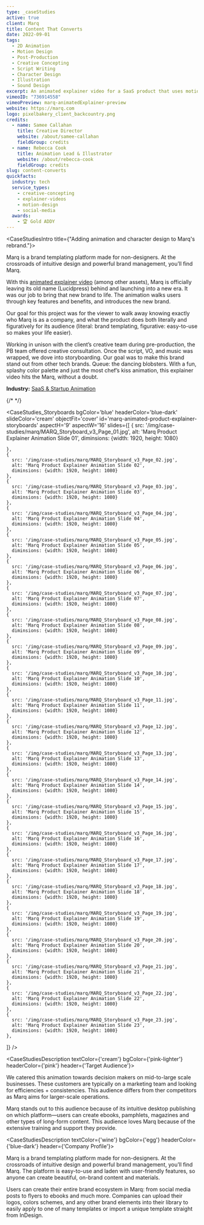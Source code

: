 ```yaml
---
type: _caseStudies
active: true
client: Marq
title: Content That Converts
date: 2022-09-01
tags:
  - 2D Animation
  - Motion Design
  - Post-Production
  - Creative Concepting
  - Script Writing
  - Character Design
  - Illustration
  - Sound Design
excerpt: An animated explainer video for a SaaS product that uses motion graphics to showcase why their software is great and drive conversions.
vimeoID: "736914558"
vimeoPreview: marq-animatedExplainer-preview
website: https://marq.com
logo: pixelbakery_client_backcountry.png
credits:
  - name: Samee Callahan
    title: Creative Director
    website: /about/samee-callahan
    fieldGroup: credits
  - name: Rebecca Cook
    title: Animation Lead & Illustrator
    website: /about/rebecca-cook
    fieldGroup: credits
slug: content-converts
quickfacts:
  industry: tech
  service_types:
    - creative-concepting
    - explainer-videos
    - motion-design
    - social-media
  awards:
    - 🏆 Gold ADDY
---
```


<CaseStudiesIntro title={"Adding animation and character design to Marq's rebrand."}>


Marq is a brand templating platform made for non-designers. At the crossroads of intuitive design and powerful brand management, you’ll find Marq.

With this [animated explainer video](/services/animated-explainer-videos) (among other assets), Marq is officially leaving its old name (Lucidpress) behind and launching into a new era. It was our job to bring that new brand to life. The animation walks users through key features and benefits, and introduces the new brand. 

Our goal for this project was for the viewer to walk away knowing exactly who Marq is as a company, and what the product does both literally and figuratively for its audience (literal: brand templating, figurative: easy-to-use so makes your life easier). 

Working in unison with the client’s creative team during pre-production, the PB team offered creative consultation. Once the script, VO, and music was wrapped, we dove into storyboarding. Our goal was to make this brand stand out from other tech brands. Queue: the dancing blobsters. With a fun, splashy color palette and just the most chef’s kiss animation, this explainer video hits the Marq, without a doubt.

**Industry:** [SaaS & Startup Animation](/industries/saas-video-production)

</CaseStudiesIntro>
{/* <Marq_Unicorn bgColor={'blue'} /> */}

<CaseStudies_Storyboards
bgColor='blue'
headerColor='blue-dark'
slideColor='cream'
objectFit='cover'
id='marq-animated-product-explainer-storyboards'
aspectH='9'
aspectW='16'
slides={[
    {
      src: '/img/case-studies/marq/MARQ_Storyboard_v3_Page_01.jpg',
      alt: 'Marq Product Explainer Animation Slide 01',
      diminsions: {width: 1920, height: 1080}
      
    },
    {
      src: '/img/case-studies/marq/MARQ_Storyboard_v3_Page_02.jpg',
      alt: 'Marq Product Explainer Animation Slide 02',
      diminsions: {width: 1920, height: 1080}
    },
    {
      src: '/img/case-studies/marq/MARQ_Storyboard_v3_Page_03.jpg',
      alt: 'Marq Product Explainer Animation Slide 03',
      diminsions: {width: 1920, height: 1080}
    },
    {
      src: '/img/case-studies/marq/MARQ_Storyboard_v3_Page_04.jpg',
      alt: 'Marq Product Explainer Animation Slide 04',
      diminsions: {width: 1920, height: 1080}
    },
    {
      src: '/img/case-studies/marq/MARQ_Storyboard_v3_Page_05.jpg',
      alt: 'Marq Product Explainer Animation Slide 05',
      diminsions: {width: 1920, height: 1080}
    },
    {
      src: '/img/case-studies/marq/MARQ_Storyboard_v3_Page_06.jpg',
      alt: 'Marq Product Explainer Animation Slide 06',
      diminsions: {width: 1920, height: 1080}
    },
    {
      src: '/img/case-studies/marq/MARQ_Storyboard_v3_Page_07.jpg',
      alt: 'Marq Product Explainer Animation Slide 07',
      diminsions: {width: 1920, height: 1080}
    },
    {
      src: '/img/case-studies/marq/MARQ_Storyboard_v3_Page_08.jpg',
      alt: 'Marq Product Explainer Animation Slide 08',
      diminsions: {width: 1920, height: 1080}
    },
    {
      src: '/img/case-studies/marq/MARQ_Storyboard_v3_Page_09.jpg',
      alt: 'Marq Product Explainer Animation Slide 09',
      diminsions: {width: 1920, height: 1080}
    },
    {
      src: '/img/case-studies/marq/MARQ_Storyboard_v3_Page_10.jpg',
      alt: 'Marq Product Explainer Animation Slide 10',
      diminsions: {width: 1920, height: 1080}
    },
    {
      src: '/img/case-studies/marq/MARQ_Storyboard_v3_Page_11.jpg',
      alt: 'Marq Product Explainer Animation Slide 11',
      diminsions: {width: 1920, height: 1080}
    },
    {
      src: '/img/case-studies/marq/MARQ_Storyboard_v3_Page_12.jpg',
      alt: 'Marq Product Explainer Animation Slide 12',
      diminsions: {width: 1920, height: 1080}
    },
    {
      src: '/img/case-studies/marq/MARQ_Storyboard_v3_Page_13.jpg',
      alt: 'Marq Product Explainer Animation Slide 13',
      diminsions: {width: 1920, height: 1080}
    },
    {
      src: '/img/case-studies/marq/MARQ_Storyboard_v3_Page_14.jpg',
      alt: 'Marq Product Explainer Animation Slide 14',
      diminsions: {width: 1920, height: 1080}
    },
    {
      src: '/img/case-studies/marq/MARQ_Storyboard_v3_Page_15.jpg',
      alt: 'Marq Product Explainer Animation Slide 15',
      diminsions: {width: 1920, height: 1080}
    },
    {
      src: '/img/case-studies/marq/MARQ_Storyboard_v3_Page_16.jpg',
      alt: 'Marq Product Explainer Animation Slide 16',
      diminsions: {width: 1920, height: 1080}
    },
    {
      src: '/img/case-studies/marq/MARQ_Storyboard_v3_Page_17.jpg',
      alt: 'Marq Product Explainer Animation Slide 17',
      diminsions: {width: 1920, height: 1080}
    },
    {
      src: '/img/case-studies/marq/MARQ_Storyboard_v3_Page_18.jpg',
      alt: 'Marq Product Explainer Animation Slide 18',
      diminsions: {width: 1920, height: 1080}
    },
    {
      src: '/img/case-studies/marq/MARQ_Storyboard_v3_Page_19.jpg',
      alt: 'Marq Product Explainer Animation Slide 19',
      diminsions: {width: 1920, height: 1080}
    },
    {
      src: '/img/case-studies/marq/MARQ_Storyboard_v3_Page_20.jpg',
      alt: 'Marq Product Explainer Animation Slide 20',
      diminsions: {width: 1920, height: 1080}
    },
    {
      src: '/img/case-studies/marq/MARQ_Storyboard_v3_Page_21.jpg',
      alt: 'Marq Product Explainer Animation Slide 21',
      diminsions: {width: 1920, height: 1080}
    },
    {
      src: '/img/case-studies/marq/MARQ_Storyboard_v3_Page_22.jpg',
      alt: 'Marq Product Explainer Animation Slide 22',
      diminsions: {width: 1920, height: 1080}
    },
    {
      src: '/img/case-studies/marq/MARQ_Storyboard_v3_Page_23.jpg',
      alt: 'Marq Product Explainer Animation Slide 23',
      diminsions: {width: 1920, height: 1080}
    },
  ]}
/> 

<CaseStudiesDescription textColor={'cream'} bgColor={'pink-lighter'} headerColor={'pink'} header={'Target Audience'}>

We catered this animation towards decision makers on mid-to-large scale businesses. These customers are typically on a marketing team and looking for efficiencies + consistencies. This audience differs from ther competitors as Marq aims for larger-scale operations. 

Marq stands out to this audience because of its intuitive desktop publishing on which platform—users can create ebooks, pamphlets, magazines and other types of long-form content. This audience loves Marq because of the extensive training and support they provide.

</CaseStudiesDescription>

<CaseStudiesDescription textColor={'wine'} bgColor={'egg'} headerColor={'blue-dark'} header={'Company Profile'}>

Marq is a brand templating platform made for non-designers. At the crossroads of intuitive design and powerful brand management, you’ll find Marq. The platform is easy-to-use and laden with user-friendly features, so anyone can create beautiful, on-brand content and materials. 

Users can create their entire brand ecosystem in Marq: from social media posts to flyers to ebooks and much more. Companies can upload their logos, colors schemes, and any other brand elements into their library to easily apply to one of many templates or import a unique template straight from InDesign. 

</CaseStudiesDescription>